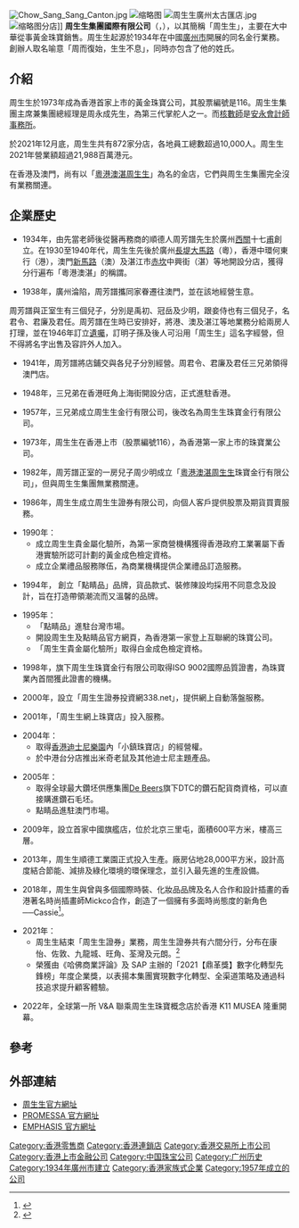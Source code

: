 {{distinguish|粵港澳湛周生生}}
{{多個問題|
{{newsrelease|time=2020-04-23T05:41:07+00:00}}
{{original research|time=2020-04-23T05:40:52+00:00}}
{{refimprove|time=2013-11-14T06:33:41+00:00}}
}}
{{Infobox company
| name = 周生生集團國際有限公司
| name_en = Chow Sang Sang Holdings International Limited
| type = [[上市公司|上市公司]]
| logo = Chow Sang Sang logo.svg
| picsize = 200px
| image = [[File:Chow_Sang_Sang_Kowloon_Tong_Festival_Walk_Branch.jpg|250px]]分店]]
| foundation = 1934年廣州西關
| location = {{HKG}}九龍彌敦道229號周生生大廈4樓
| market_information = {{sehk|0116}}
| area_served = [[中國大陸|中國大陸]]、[[香港|香港]]、[[台灣|台灣]]、[[澳門|澳門]]
| founder = 周芳譜
| key_people = 周永成
| industry = 黃金、珠寶
| products = 
| revenue = 219.88億港元，2021年
| num_employees = 
| homepage = [http://www.chowsangsang.com/en/Home www.chowsangsang.com]
}}

[[File:Chow_Sang_Sang_Canton.jpg|thumb]]
[[File:Chow_Sang_Sang_Shanghai_Taikoo_Li_Qiantan_Branch.jpg|缩略图]]
[[File:周生生廣州太古匯店.jpg|thumb]]
[[File:EMPHASIS_Admiralty_Pacific_Place_Branch.jpg|缩略图]]分店]]
'''周生生集團國際有限公司'''（{{lang|en|Chow Sang Sang Holdings International Limited}}，{{sehk|0116}}），以其簡稱「周生生」，主要在大中華從事黃金珠寶銷售。周生生起源於1934年在中國[[廣州市|廣州市]]開展的同名金行業務。創辦人取名喻意「周而復始，生生不息」，同時亦包含了他的姓氏。

== 介紹 ==
周生生於1973年成為香港首家上市的黃金珠寶公司，其股票編號是116。周生生集團主席兼集團總經理是周永成先生，為第三代掌舵人之一。而[[核數師|核數師]]是[[安永會計師事務所|安永會計師事務所]]。 

於2021年12月底，周生生共有872家分店，各地員工總數超過10,000人。周生生2021年營業額超過21,988百萬港元。

在香港及澳門，尚有以「[[粵港澳湛周生生|粵港澳湛周生生]]」為名的金店，它們與周生生集團完全沒有業務關連。

== 企業歷史 ==

* 1934年，由先當老師後從醫再務商的順德人周芳譜先生於廣州[[西關|西關]]十七[[甫|甫]]創立。在1930至1940年代，周生生先後於廣州[[長堤大馬路|長堤大馬路]]（粵），香港中環何東行（港），澳門[[新馬路|新馬路]]（澳）及湛江市[[赤坎|赤坎]]中興街（湛）等地開設分店，獲得分行遍布「粵港澳湛」的稱謂。 

* 1938年，廣州淪陷，周芳譜攜同家眷遷往澳門，並在該地經營生意。

周芳譜與正室生有三個兒子，分別是禹初、冠岳及少明，跟妾侍也有三個兒子，名君令、君廉及君任。周芳譜在生時已安排好，將港、澳及湛江等地業務分給兩房人打理，並在1946年訂立[[遺囑|遺囑]]，訂明子孫及後人可沿用「周生生」這名字經營，但不得將名字出售及容許外人加入。

* 1941年，周芳譜將店鋪交與各兒子分別經營。周君令、君廉及君任三兄弟領得澳門店。

* 1948年，三兄弟在香港旺角上海街開設分店，正式進駐香港。

* 1957年，三兄弟成立周生生金行有限公司，後改名為周生生珠寶金行有限公司。

* 1973年，周生生在香港上市（股票編號116），為香港第一家上市的珠寶業公司。

* 1982年，周芳譜正室的一房兒子周少明成立「[[粵港澳湛周生生|粵港澳湛周生生]]珠寶金行有限公司」，但與周生生集團無業務關連。

* 1986年，周生生成立周生生證券有限公司，向個人客戶提供股票及期貨買賣服務。

* 1990年：
** 成立周生生貴金屬化驗所，為第一家商營機構獲得香港政府工業署屬下香港實驗所認可計劃的黃金成色檢定資格。
** 成立企業禮品服務隊伍，為商業機構提供企業禮品訂造服務。

* 1994年， 創立「點睛品」品牌，貨品款式、裝修陳設均採用不同意念及設計，旨在打造帶領潮流而又溫馨的品牌。

* 1995年：
** 「點睛品」進駐台灣市場。
** 開設周生生及點睛品官方網頁，為香港第一家登上互聯網的珠寶公司。
** 「周生生貴金屬化驗所」取得白金成色檢定資格。

* 1998年，旗下周生生珠寶金行有限公司取得ISO 9002國際品質證書，為珠寶業內首間獲此證書的機構。

* 2000年，設立「周生生證券投資網338.net」，提供網上自動落盤服務。

* 2001年，「周生生網上珠寶店」投入服務。

* 2004年：
** 取得[[香港迪士尼樂園|香港迪士尼樂園]]內「小鎮珠寶店」的經營權。
** 於中港台分店推出米奇老鼠及其他迪士尼主題產品。

* 2005年：
** 取得全球最大鑽坯供應集團[[De_Beers|De Beers]]旗下DTC的鑽石配貨商資格，可以直接購進鑽石毛坯。
** 點睛品進駐澳門市場。

* 2009年，設立首家中國旗艦店，位於北京三里屯，面積600平方米，樓高三層。

* 2013年，周生生順德工業園正式投入生產。廠房佔地28,000平方米，設計高度結合節能、減排及綠化環境的環保理念，並引入最先進的生產設備。

* 2018年，周生生與曾與多個國際時裝、化妝品品牌及名人合作和設計插畫的香港著名時尚插畫師Mickco合作，創造了一個擁有多面時尚態度的新角色──Cassie<ref>{{Cite web |url=https://mings.mpweekly.com/daily/20180112-69871 |title=周生生聯乘時尚插畫師Mickco帶來全新面孔—Cassie |work=Ming's|access-date=2018-01-13 |archive-url=https://web.archive.org/web/20180113150250/https://mings.mpweekly.com/daily/20180112-69871 |archive-date=2018-01-13 |dead-url=yes }}</ref>。

* 2021年：
** 周生生結束「周生生證券」業務，周生生證券共有六間分行，分布在康怡、佐敦、九龍城、旺角、荃灣及元朗。<ref>{{Cite web|url=https://finance.mingpao.com/fin/instantf/20210129/1611922878443/周生生結束「周生生證券」-涉6間分行|title=周生生結束「周生生證券」 涉6間分行|publisher=明報|date=2021-01-29|accessdate=2021-11-21|archive-date=2022-04-09|archive-url=https://web.archive.org/web/20220409055549/https://finance.mingpao.com/fin/instantf/20210129/1611922878443/%E5%91%A8%E7%94%9F%E7%94%9F%E7%B5%90%E6%9D%9F%E3%80%8C%E5%91%A8%E7%94%9F%E7%94%9F%E8%AD%89%E5%88%B8%E3%80%8D-%E6%B6%896%E9%96%93%E5%88%86%E8%A1%8C|dead-url=no}}</ref>
** 榮獲由《哈佛商業評論》及 SAP 主辦的「2021【鼎革獎】數字化轉型先鋒榜」年度企業獎，以表揚本集團實現數字化轉型、全渠道策略及通過科技追求提升顧客體驗。

* 2022年，全球第一所 V&A 聯乘周生生珠寶概念店於香港 K11 MUSEA 隆重開幕。

==參考==
{{reflist}}
== 外部連結 ==
{{commonscat|Chow Sang Sang}}
* [https://www.chowsangsang.com/tc/home 周生生官方網址]{{Wayback|url=http://www.chowsangsang.com/ |date=20070603102539 }}
* [https://www.chowsangsang.com/tc/product/Promessa-Store-Brand PROMESSA 官方網址] {{Wayback|url=https://www.chowsangsang.com/tc/product/Promessa-Store-Brand |date=20220408121102 }}
* [http://www.emphasis.com EMPHASIS 官方網址]{{Wayback|url=http://www.emphasis.com/ |date=20181202111214 }}
 
[[Category:香港零售商|Category:香港零售商]]
[[Category:香港連鎖店|Category:香港連鎖店]]
[[Category:香港交易所上市公司|Category:香港交易所上市公司]]
[[Category:香港上市金融公司|Category:香港上市金融公司]]
[[Category:中国珠宝公司|Category:中国珠宝公司]]
[[Category:广州历史|Category:广州历史]]
[[Category:1934年廣州市建立|Category:1934年廣州市建立]]
[[Category:香港家族式企業|Category:香港家族式企業]]
[[Category:1957年成立的公司|Category:1957年成立的公司]]
